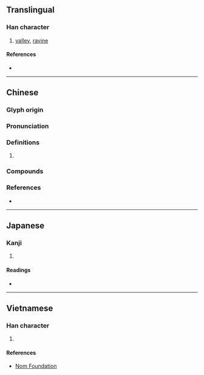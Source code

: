 {{character info/new}}
==Translingual==

===Han character===
{{Han char|rn=46|rad=山|as=07|sn=10|four=28768|canj=UCOR|ids=⿰山谷}}

# [[valley]], [[ravine]]

====References====
* {{Han ref|kx=0311.110|dkj=08073|dj=0611.190|hdz=10775.090|uh=5CEA|ud=23786|bh=AE6E|bd=44654}}

----

==Chinese==
{{zh-forms}}

===Glyph origin===
{{Han etym}}

===Pronunciation===
{{zh-pron
|m=yù
|c=juk6,jyu6
|mc=
|oc=y
|cat=
}}

===Definitions===
{{zh-hanzi}}

# {{rfdef|zh}}

===Compounds===
{{zh-der|嘉峪關|李峪風格|臺峪|經石峪}}

===References===
* {{R:yue:mfccd}}

----

==Japanese==

===Kanji===
{{ja-kanji|grade=|rs=山07}}

# {{defn|lang=ja|sort=山07}}

====Readings====
* {{ja-readings|on=[[よく]] (yoku)|kun=[[たに]] (tani)}}

----

==Vietnamese==

===Han character===
{{vi-readings|rs=山07|hanviet=dụ}}

# {{defn|lang=vi|sort=山07}}

====References====
* [http://nomfoundation.org/common/nom_details.php?codepoint=5cea Nom Foundation]